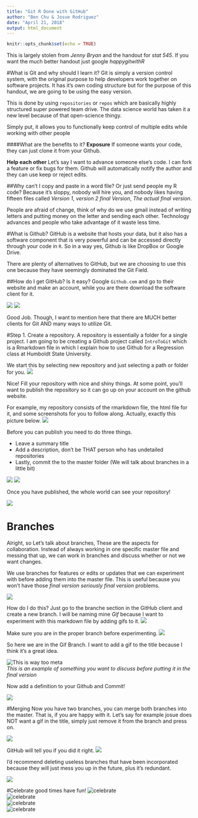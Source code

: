 ```yaml
---
title: "Git R Done with GitHub"
author: "Ben Chu & Josue Rodriguez"
date: "April 21, 2018"
output: html_document
---
```


```r
knitr::opts_chunk$set(echo = TRUE)
```

This is largely stolen from *Jenny Bryan* and the handout for *stat 545*. If you want the much better handout just google *happygitwithR*

#What is Git and why should I learn it?
Git is simply a version control system, with the original purpose to help developers work together on software projects. It has it's own coding structure but for the purpose of this handout, we are going to be using the easy version. 


This is done by using `repositories` or `repos` which are basically highly structured super powered team drive. The data science world has taken it a new level because of that open-science thingy.

Simply put, it allows you to functionally keep control of multiple edits while working with other people

####What are the benefits to it?
**Exposure** If someone wants your code, they can just clone it from your Github.

**Help each other** Let's say I want to advance someone else's code. I can fork a feature or fix bugs for them. Github will automatically notify the author and they can use keep or reject edits.


##Why can't I copy and paste in a word file? Or just send people my R code?
Because it's sloppy, nobody will hire you, and nobody likes having fifteen files called *Version 1*, *version 2* *final Version*, *The actual final version*. 

People are afraid of change, think of why do we use gmail instead of writing letters and putting money on the letter and sending each other. Technology advances and people who take advantage of it waste less time.

#What is Github?
GitHub is a website that hosts your data, but it also has a software component that is very powerful and can be accessed directly through your code in `R`. So in a way yes, Github is like DropBox or Google Drive.


There are plenty of alternatives to GitHub, but we are choosing to use this one because they have seemingly dominated the Git Field.

##How do I get GitHub? Is it easy?
Google `Github.com` and go to their website and make an account, while you are there download the software client for it. 

![](C:\Users\Branly Mclanbry\Documents\GitHub\IntroToGit\img1.png)
![](C:\Users\Branly Mclanbry\Documents\GitHub\IntroToGit\img2.png)

Good Job. Though, I want to mention here that there are MUCH better clients for Git AND many ways to utilize Git. 

#Step 1. Create a repository. 
A repository is essentially a folder for a single project. I am going to be creating a Github project called `IntroToGit` which is a Rmarkdown file in which I explain how to use Github for a Regression class at Humboldt State University. 

We start this by selecting new repository and just selecting a path or folder for you.
![](C:\Users\Branly Mclanbry\Documents\GitHub\IntroToGit\img3.png)

Nice! Fill your repository with nice and shiny things. At some point, you'll want to publish the repository so it can go up on your account on the github website. 

For example, my repository consists of the rmarkdown file, the html file for it, and some screenshots for you to follow along. Actually, exactly this picture below.
![](C:\Users\Branly Mclanbry\Documents\GitHub\IntroToGit\img4.png)

Before you can publish you need to do three things. 

* Leave a summary title
* Add a description, don't be THAT person who has undetailed repositories
* Lastly, commit the to the master folder (We will talk about branches in a little bit)

![](C:\Users\Branly Mclanbry\Documents\GitHub\IntroToGit\img5.png)
![](C:\Users\Branly Mclanbry\Documents\GitHub\IntroToGit\img6.png)

Once you have published, the whole world can see your repository!

![](C:\Users\Branly Mclanbry\Documents\GitHub\IntroToGit\img7.png)

# Branches
Alright, so Let's talk about branches, These are the aspects for collaboration. Instead of always working in one specific master file and messing that up, we can work in branches and discuss whether or not we want changes.


We use branches for features or edits or updates that we can experiment with before adding them into the master file. This is useful because you won't have those *final version* *seriously final version* problems. 

![](https://guides.github.com/activities/hello-world/branching.png)

How do I do this? Just go to the branche section in the GitHub client and create a new branch. I will be naming mine *Gif* because I want to experiment with this markdown file by adding gifs to it. 
![](C:\Users\Branly Mclanbry\Documents\GitHub\IntroToGit\img8.png)

Make sure you are in the proper branch before experimenting.
![](C:\Users\Branly Mclanbry\Documents\GitHub\IntroToGit\img9.png)

So here we are in the Gif Branch. I want to add a gif to the title because I think it's a great idea.

![This is way too meta](https://media.giphy.com/media/E21p4xYH9NgkIsrgsS/giphy.gif)  
*This is an example of something you want to discuss before putting it in the final version*

Now add a definition to your Github and Commit!

![](C:\Users\Branly Mclanbry\Documents\GitHub\IntroToGit\img10.png)

#Merging
Now you have two branches, you can merge both branches into the master. That is, if you are happy with it. Let's say for example josue does NOT want a gif in the title, simply just remove it from the branch and press on. 

![](C:\Users\Branly Mclanbry\Documents\GitHub\IntroToGit\img11.png)

GitHub will tell you if you did it right.
![](C:\Users\Branly Mclanbry\Documents\GitHub\IntroToGit\img12.png)

I'd recommend deleting useless branches that have been incorporated because they will just mess you up in the future, plus it's redundant.

![](C:\Users\Branly Mclanbry\Documents\GitHub\IntroToGit\img13.png)


#Celebrate good times have fun!
![celebrate](https://media.giphy.com/media/l0MYt5jPR6QX5pnqM/giphy.gif)  
![celebrate](https://media.giphy.com/media/axu6dFuca4HKM/giphy.gif)  
![celebrate](https://media.giphy.com/media/26tPplGWjN0xLybiU/giphy.gif)  
![celebrate](https://media.giphy.com/media/irbOGCtFm8LNC/giphy.gif)  

